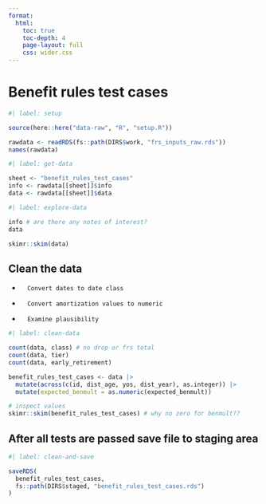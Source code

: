```yaml
---
format:
  html:
    toc: true
    toc-depth: 4
    page-layout: full
    css: wider.css
---
```


# Benefit rules test cases
```r
#| label: setup

source(here::here("data-raw", "R", "setup.R"))

rawdata <- readRDS(fs::path(DIRS$work, "frs_inputs_raw.rds"))
names(rawdata)

```

```r
#| label: get-data

sheet <- "benefit_rules_test_cases"
info <- rawdata[[sheet]]$info
data <- rawdata[[sheet]]$data

```


```r
#| label: explore-data

info # are there any notes of interest?
data

skimr::skim(data)

```

## Clean the data

-       Convert dates to date class
-       Convert amortization values to numeric
-       Examine plausibility


```r
#| label: clean-data

count(data, class) # no drop or frs total
count(data, tier)
count(data, early_retirement)

benefit_rules_test_cases <- data |>
  mutate(across(c(id, dist_age, yos, dist_year), as.integer)) |>
  mutate(expected_benmult = as.numeric(expected_benmult))

# inspect values
skimr::skim(benefit_rules_test_cases) # why no zero for benmult??

```


## After all tests are passed save file to staging area

```r
#| label: clean-and-save

saveRDS(
  benefit_rules_test_cases,
  fs::path(DIRS$staged, "benefit_rules_test_cases.rds")
)

```